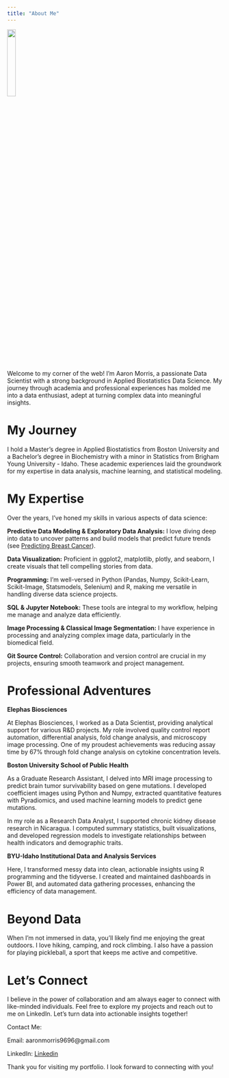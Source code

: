 ```yaml
---
title: "About Me"
---
```

![](data\images\portfolio_profile_pic.jpg){width=20%}

Welcome to my corner of the web! I'm Aaron Morris, a passionate Data Scientist with a strong background in Applied Biostatistics Data Science. My journey through academia and professional experiences has molded me into a data enthusiast, adept at turning complex data into meaningful insights.


# My Journey
I hold a Master’s degree in Applied Biostatistics from Boston University and a Bachelor’s degree in Biochemistry with a minor in Statistics from Brigham Young University - Idaho. These academic experiences laid the groundwork for my expertise in data analysis, machine learning, and statistical modeling.

# My Expertise
Over the years, I've honed my skills in various aspects of data science:

**Predictive Data Modeling & Exploratory Data Analysis:** I love diving deep into data to uncover patterns and build models that predict future trends (see [Predicting Breast Cancer](breast_cancer_prediction.qmd)).

**Data Visualization:** Proficient in ggplot2, matplotlib, plotly, and seaborn, I create visuals that tell compelling stories from data.

**Programming:** I'm well-versed in Python (Pandas, Numpy, Scikit-Learn, Scikit-Image, Statsmodels, Selenium) and R, making me versatile in handling diverse data science projects.

**SQL & Jupyter Notebook:** These tools are integral to my workflow, helping me manage and analyze data efficiently.

**Image Processing & Classical Image Segmentation:** I have experience in processing and analyzing complex image data, particularly in the biomedical field.

**Git Source Control:** Collaboration and version control are crucial in my projects, ensuring smooth teamwork and project management.

# Professional Adventures

**Elephas Biosciences**

At Elephas Biosciences, I worked as a Data Scientist, providing analytical support for various R&D projects. My role involved quality control report automation, differential analysis, fold change analysis, and microscopy image processing. One of my proudest achievements was reducing assay time by 67% through fold change analysis on cytokine concentration levels.

**Boston University School of Public Health**

As a Graduate Research Assistant, I delved into MRI image processing to predict brain tumor survivability based on gene mutations. I developed coefficient images using Python and Numpy, extracted quantitative features with Pyradiomics, and used machine learning models to predict gene mutations.

In my role as a Research Data Analyst, I supported chronic kidney disease research in Nicaragua. I computed summary statistics, built visualizations, and developed regression models to investigate relationships between health indicators and demographic traits.

**BYU-Idaho Institutional Data and Analysis Services**

Here, I transformed messy data into clean, actionable insights using R programming and the tidyverse. I created and maintained dashboards in Power BI, and automated data gathering processes, enhancing the efficiency of data management.

# Beyond Data

When I'm not immersed in data, you'll likely find me enjoying the great outdoors. I love hiking, camping, and rock climbing. I also have a passion for playing pickleball, a sport that keeps me active and competitive.

# Let's Connect

I believe in the power of collaboration and am always eager to connect with like-minded individuals. Feel free to explore my projects and reach out to me on LinkedIn. Let's turn data into actionable insights together!

Contact Me:

Email: aaronmorris9696@gmail.com

LinkedIn: [Linkedin](https://www.linkedin.com/in/aaron-morris-201517/)

Thank you for visiting my portfolio. I look forward to connecting with you!
